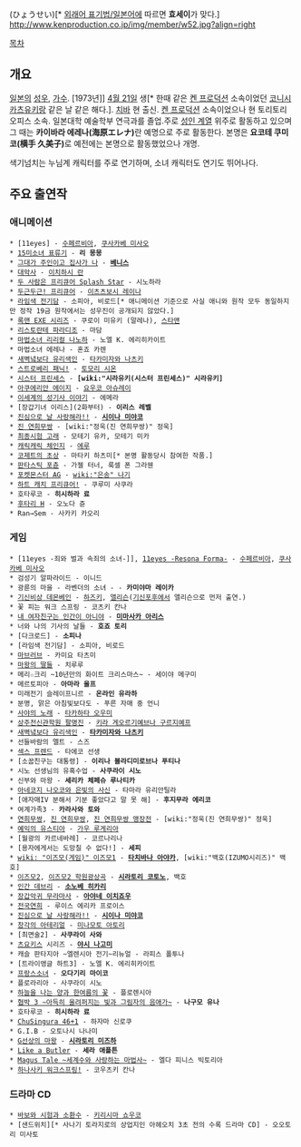 {{{+1 氷青 }}} (ひょうせい)[* [[외래어 표기법/일본어]]에 따르면 '''효세이'''가 맞다.] http://www.kenproduction.co.jp/img/member/w52.jpg?align=right

[[목차]]

== 개요 ==
[[일본]]의 [[성우]], [[가수]]. [1973년]] [[4월 21일]] 생[* 한때 같은 [[켄 프로덕션]] 소속이었던 [[코니시 카츠유키]]랑 같은 날 같은 해다.]. [[치바]] 현 출신. [[켄 프로덕션]] 소속이었으나 현 토리토리 오피스 소속. 일본대학 예술학부 연극과를 졸업.주로 [[에로게|성인 계열]] 위주로 활동하고 있으며 그 때는 '''카이바라 에레나(海原エレナ)'''란 예명으로 주로 활동한다. 본명은 '''요코테 쿠미코(横手 久美子)'''로 예전에는 본명으로 활동했었으나 개명.

색기넘치는 누님계 캐릭터를 주로 연기하며, 소녀 캐릭터도 연기도 뛰어나다.

== 주요 출연작 ==
=== 애니메이션 ===
 * [11eyes] - [[수페르비아]], [[쿠사카베 미사오]]
 * [[15미소녀 표류기]] - '''리 몽몽'''
 * [[그대가 주인이고 집사가 나]] - '''[[베니스]]'''
 * [[대악사]] - [[와카메조|이치하시 란]]
 * [[두 사람은 프리큐어 Splash Star]] - 시노하라
 * [[두근두근! 프리큐어]] - [[이츠츠보시 레이나]]
 * [[라임색 전기담]] - 소피아, 비로드[* 애니메이션 기준으로 사실 애니와 원작 모두 동일하지만 정작 19금 원작에서는 성우진이 공개되지 않았다.]
 * [[록맨 EXE 시리즈]] - 쿠로이 미유키 (말레나), [[스타맨]]
 * [[리스토란테 파라디조]] - 마담
 * [[마법소녀 리리컬 나노하]] - 노엘 K. 에리히카이트
 * 마법소녀 에레나 - 혼죠 카렌
 * [[새벽녘보다 유리색인]] - [[타카미자와 나츠키]]
 * [[스트로베리 패닉!]] - [[토모리 시온]]
 * [[시스터 프린세스]] - '''[wiki:"시라유키(시스터 프린세스)" 시라유키]'''
 * [[아쿠에리안 에이지]] - [[요우코 아슈레이]]
 * [[이세계의 성기사 이야기]] - 에메라
 * [장갑기녀 이리스](2화부터) - '''이리스 레벨'''
 * [[진심으로 날 사랑해라!!]] - '''[[시이나 미야코]]'''
 * [[진 연희무쌍]] - [wiki:"정욱(진 연희무쌍)" 정욱]
 * [[최종시험 고래]] - 모테기 유카, 모테기 미카
 * [[캐릭캐릭 체인지]] - [[에루]]
 * [[코제트의 초상]] - 마타키 하츠미[* 본명 활동당시 참여한 작품.]
 * [[판타스틱 포츈]] - 가젤 터너, 룩셀 폰 그라웬
 * [[포켓몬스터 AG]] - [[wiki:"은송" 나기]]
 * [[하트 캐치 프리큐어!]] - 쿠루미 사쿠라
 * 호타루코 - '''히시하라 료'''
 * [[후타리 H]] - 오노다 쥰
 * Ran→Sem - 사카키 카오리

=== 게임 ===
 * [11eyes -죄와 벌과 속죄의 소녀-]], [[11eyes -Resona Forma-]] - [[수페르비아]], [[쿠사카베 미사오]]
 * 검성기 알파라이드 - 이니드
 * 광륜의 마을 - 라벤더의 소녀 - - '''카미야마 레이카'''
 * [[기신비상 데몬베인]] - [[하즈키]], [[앨리슨]]([[기신포후]]에서 앨리슨으로 먼저 출연.)
 * 꽃 피는 워크 스프링 - 코츠키 칸나
 * [[내 여자친구는 인간이 아니야]] - '''[[미마사카 아리스]]'''
 * 너와 나의 기사의 날들 - '''호죠 토리 '''
 * [다크로드] - '''소피나'''
 * [라임색 전기담] - 소피아, 비로드
 * [[마브러브]] - 카미요 타츠미
 * [[마왕의 딸들]] - 치루루
 * 메리☆크리 ~10년만의 화이트 크리스마스~ - 세이야 메구미
 * 메르토피아 - '''아마라 울프'''
 * 미래전기 슬레이프니르 - '''온라인 유라하'''
 * 분명, 맑은 아침빛보다도 - 푸른 자매 중 언니
 * [[사야의 노래]] - [[타카하타 오우미]]
 * [[상주전신관학원 팔명진]] - [[키라 게오르기예브나 구르지예프]]
 * [[새벽녘보다 유리색인]] - '''[[타카미자와 나츠키]]'''
 * 선들바람의 멜트 - 스즈
 * [[섹스 프렌드]] - 타에코 선생
 * [소꿉친구는 대통령] - '''이리나 블라디미로브나 푸티나'''
 * 시노 선생님의 유혹수업 - '''사쿠라이 시노'''
 * 신부와 마왕 - '''세리카 체페슈 루나티카'''
 * [[아네코지 나오코와 은빛의 사신]] - 타마라 유리안틸라
 * [애자매IV 분해서 기분 좋았다고 말 못 해] - '''후지무라 에리코'''
 * 여계가족3 - '''카라사와 토와'''
 * [[연희무쌍]], [[진 연희무쌍]], [[진 연희무쌍 맹장전]] - [wiki:"정욱(진 연희무쌍)" 정욱]
 * [[예익의 유스티아]] - [[가우 루게리아]]
 * [월광의 카르네바레] - 코르나리나
 * [용자에게서는 도망칠 수 없다!] - '''세피'''
 * [[wiki: "이즈모(게임)" 이즈모1]] - '''[[타치바나 아야카]]''', [wiki:"백호(IZUMO시리즈)" 백호]
 * [[이즈모2]], [[이즈모2 학원광상곡]] - '''[[시라토리 코토노]]''', 백호
 * [[인간 데브리]] - '''[[소노베 히카리]]'''
 * [[장갑악귀 무라마사]] - '''[[아야네 이치죠우]]'''
 * [[전국연희]] - 루이스 에리카 프로이스
 * [[진심으로 날 사랑해라!!]] - '''[[시이나 미야코]]'''
 * [[창각의 아테리얼]] - [[미나모토 아토리]]
 * [최면술2] - '''사쿠라이 사와'''
 * [[츠요키스]] 시리즈 - '''[[야시 나고미]]'''
 * 캐슬 판타지아 ~엘렌시아 전기~리뉴얼 - 라피스 폴투나
 * [트라이앵글 하트3] - 노엘 K. 에리히카이트
 * [[프랑스소녀]] - '''오다기리 마이코'''
 * 플로라리아 - 사쿠라이 시노
 * [[하늘을 나는 양과 한여름의 꽃]] - 플로렌시아
 * [[협박 3 ~아득히 울려퍼지는 빛과 그림자의 음애가~]] - '''나구모 유나'''
 * 호타루코 - '''히시하라 료'''
 * [[ChuSingura 46+1]] - 하자마 신로쿠
 * G.I.B - 오토나시 나나미
 * [[G선상의 마왕]] - '''[[시라토리 미즈하]]'''
 * [[Like a Butler]] - '''세라 애플튼'''
 * [[Magus Tale ~세계수와 사랑하는 마법사~]] - 엘다 피니스 빅토리아
 * [[하나사키 워크스프링!]] - 코우츠키 칸나

=== 드라마 CD ===
 * [[바보와 시험과 소환수]] - [[키리시마 쇼우코]]
 * [샌드위치][* 사나기 토라지로의 상업지인 아헤오치 3초 전의 수록 드라마 CD] - 오오토리 미사토
